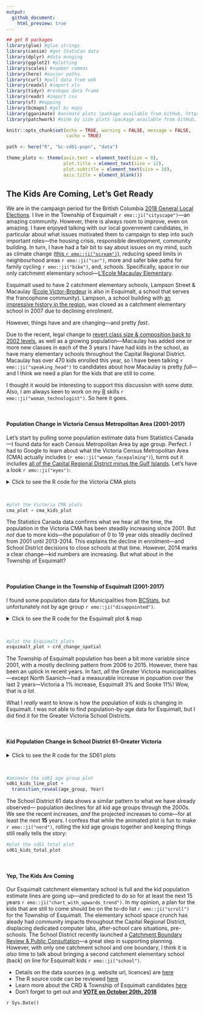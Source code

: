 ```yaml
---
output:
  github_document:
    html_preview: true
---
```


<!-- 
This file is licensed with the Creative Commons Attribution 4.0 International License.
-->


```r
## get R packages
library(glue) #glue strings
library(cansim) #get StatsCan data
library(dplyr) #data munging
library(ggplot2) #plotting
library(scales) #number commas
library(here) #easier paths
library(curl) #pull data from web
library(readxl) #import xls
library(tidyr) #reshape data frame
library(readr) #import csv
library(sf) #mapping
library(bcmaps) #get bc maps
library(gganimate) #animate plots (package available from GitHub, https://github.com/thomasp85/gganimate)
library(patchwork) #side by side plots (package available from GitHub, https://github.com/thomasp85/patchwork)

knitr::opts_chunk$set(echo = TRUE, warning = FALSE, message = FALSE,
                      cache = TRUE)

path <- here("R", "bc-sd61-popn", "data")

theme_plots <- theme(axis.text = element_text(size = 8),
                     plot.title = element_text(size = 12),
                     plot.subtitle = element_text(size = 10),
                     axis.title = element_blank())
```


## The Kids Are Coming, Let's Get Ready

We are in the campaign period for the British Columbia [2018 General Local Elections](https://elections.bc.ca/political-participants/local-elections-campaign-financing/2018-general-local-elections/). I live in the Township of Esquimalt `r emo::ji("cityscape")`&mdash;an amazing community. However, there is always room to improve, even on amazing. I have enjoyed talking with our local government candidates, in particular about what issues motivated them to campaign to step into such important roles&mdash;the housing crisis, responsible development, community building. In turn, I have had a fair bit to say about issues on my mind, such as climate change ([this `r emo::ji("scream")`](https://www.ipcc.ch/news_and_events/pr_181008_P48_spm.shtml)), reducing speed limits in neighbourhood areas `r emo::ji("car")`, more and safer bike paths for family cycling `r emo::ji("bike")`, and, _schools_. Specifically, space in our only catchment elementary school&mdash;[L'Ecole Macaulay Elementary](https://macaulay.sd61.bc.ca/).  

Esquimalt used to have 2 catchment elementary schools, Lampson Street & Macaulay ([Ecole Victor-Brodeur](https://en.wikipedia.org/wiki/%C3%89cole_Victor-Brodeur) is also in Esquimalt, a school that serves the francophone community). Lampson, a school building with [an impressive history in the region](https://victoriadailyphoto.blogspot.com/2013/05/lampson-street-school.html), was closed as a catchment elementary school in 2007 due to declining enrolment. 

However, things have and are changing&mdash;and pretty _fast_. 

Due to the recent, legal change to [revert class size & composition back to 2002 levels](https://bctf.ca/IssuesInEducation.aspx?id=5530), as well as a growing population&mdash;Macaulay has added one or more new classes in each of the 3 years I have had kids in the school, as have many elementary schools throughout the Capital Regional District. Macaulay has over 470 kids enrolled this year, so I have been talking `r emo::ji("speaking_head")` to candidates about how Macaulay is pretty _full_&mdash;and I think we need a plan for the kids that are still to come.

I thought it would be interesting to support this discussion with some _data_. Also, I am always keen to work on my [R](https://www.r-project.org/) skills `r emo::ji("woman_technologist")`. So here it goes.

<br/> 

#### Population Change in Victoria Census Metropolitan Area (2001-2017)

Let's start by pulling some population estimate data from Statistics Canada&mdash;I found data for each Census Metropolitan Area by age group. Perfect. I had to Google to learn about what the Victoria Census Metropolitan Area (CMA) actually includes (`r emo::ji("woman_facepalming")`), turns out it includes [all of the Capital Regional District minus the Gulf Islands](https://www12.statcan.gc.ca/census-recensement/2011/as-sa/fogs-spg/Facts-cma-eng.cfm?LANG=Eng&GK=CMA&GC=935). Let's have a look `r emo::ji("eyes")`:

<details><summary>Click to see the R code for the Victoria CMA plots</summary>

```r
## Data: Victoria Census Metropolitan Census Area (British Columbia) Population
## Estimates [Table: 17-10-0078-01 (formerly CANSIM  051-0056) from Statistics Canada

#get Statistics Canada data using cansim package
bc_popn <- get_cansim(1710007801) %>%
  filter(GEO == "Victoria, British Columbia",
         Sex == "Both sexes") %>%
  select(year = REF_DATE, age_group = `Age group`, population_estimate = VALUE) %>% 
  mutate(year = as.integer(year))

#make plot of Victoria CMA population estimates
cma_plot <- bc_popn %>% 
  filter(age_group == "All ages") %>% 
  ggplot(aes(x = year, y = population_estimate, group = 1)) + 
  geom_line(size = 1, colour = "#54278f") +
  scale_x_continuous(limits = c(2001, 2018),
                     breaks = seq(2002, 2017, 3),
                     expand = c(0,0)) +
  scale_y_continuous(limits = c(320000, 380000),
                     breaks = seq(320000, 380000, 5000),
                     expand = c(0,0), labels = comma) +
  labs(title = "Population Estimates for Victoria CMA",
       subtitle = "Include all ages",
       caption = "Data sourced from Statistics Canada") +
  theme_minimal() +
  theme_plots

#kid age groups
kid_ages <- c("0 to 4 years", "5 to 9 years", "10 to 14 years", "15 to 19 years")

#make plot of kid Victoria CMA population estimates
cma_kids_plot <- bc_popn %>% 
  filter(age_group %in% kid_ages) %>% 
  group_by(year) %>% 
  summarise(population_estimate = sum(population_estimate)) %>% 
  ggplot(aes(x = year, y = population_estimate, group = 1)) + 
  geom_line(size = 1, colour = "#54278f") +
  scale_x_continuous(limits = c(2001, 2018),
                     breaks = seq(2002, 2017, 3),
                     expand = c(0,0)) +
  scale_y_continuous(limits = c(64000, 70000),
                     breaks = seq(64000, 70000, 500),
                     expand = c(0,0), labels = comma) +
  labs(title = "Kid Population Estimates for Victoria CMA",
       subtitle = "Kids include ages 0 to 19 years",
       caption = "Data sourced from Statistics Canada") +
  theme_minimal() +
  theme_plots
```

```r
#plot the Victoria CMA plots
cma_plot + cma_kids_plot
```

</details>

<br/>

```r
#plot the Victoria CMA plots
cma_plot + cma_kids_plot
```

The Statistics Canada data confirms what we hear all the time, the population in the Victoria CMA has been steadily increasing since 2001. But _not_ due to more kids&mdash;the population of 0 to 19 year olds steadily declined from 2001 until 2013-2014. This explains the decline in enrolment&mdash;and School District decisions to close schools at that time. However, 2014 marks a clear change&mdash;kid numbers are increasing. But what about in the Township of Esquimalt?

<br/>

#### Population Change in the Township of Esquimalt (2001-2017)

I found some population data for Municipalities from [BCStats](https://www2.gov.bc.ca/gov/content?id=36D1A7A4BEE248598281824C13CB65B6), but unfortunately not by age group `r emo::ji("disappointed")`.

<details><summary>Click to see the R code for the Esquimalt plot & map</summary>

```r
## Data: Esquimalt District Municipality population estimates from
## BCStats Population Estimates webpage

#municipalities I want
crd <- c("Central Saanich", "Colwood", "Esquimalt", "Highlands",
         "Langford", "Metchosin", "North Saanich", "Oak Bay", "Saanich",
         "Sidney", "Sooke", "Victoria", "View Royal")

#get the 2001-2011 CRD population estimate data file 
bcstats_mun_2001_2011 <- 
  "http://www.bcstats.gov.bc.ca/Files/0379a32f-cec8-438d-83e0-6724b2a2a272/BCDevelopmentRegionRegionalDistrictandMuncipalPopulationEstimates2001-2011.xls"

get_mun_2001_2011 <- curl_download(bcstats_mun_2001_2011,
                                   destfile = glue(path, "/bcstats_mun_2001_2011.xls"))

crd_2001_2011 <- read_xls(get_mun_2001_2011, skip = 3) %>%  
  filter(Name %in% crd) %>% 
  select(-`2011`, -Type, -SGC)

# get 2011-2017 CRD population estimate data file and merge data with the 2001-2011 data 
bcstats_mun_2011_2017 <- 
  "http://www.bcstats.gov.bc.ca/Files/285cd56c-9be1-4c5e-a153-3deeffa2ac94/BCDevelopmentRegionRegionalDistrictandMuncipalPopulationEstimates2011-2015.xls"

get_mun_2011_2017 <- curl_download(bcstats_mun_2011_2017,
                                   destfile = glue(path, "/bcstats_mun_2011_2017.xls"))

crd_2001_2017 <- read_xls(get_mun_2011_2017, range = ("A3:J48")) %>% 
  filter(Name %in% crd) %>% 
  bind_cols(crd_2001_2011) %>% 
  select(-`2011`, -`Area Type`, -SGC, -Name1) %>% 
  gather(key =  year, value = population_estimate, -Name) %>% 
  mutate(population_estimate = as.numeric(population_estimate),
         year = as.integer(year)) %>% 
  arrange(year)

#plot of Township of Esquimalt population estimates
esquimalt_plot <- crd_2001_2017 %>% 
  filter(Name == "Esquimalt") %>%
  ggplot(aes(x = year, y = population_estimate, group = 1)) + 
  geom_line(size = 1, colour = "#54278f") +
  labs(title = "Population Estimates for Esquimalt",
       subtitle = "Includes all ages",
       caption = "Data sourced from BCStats") +
   scale_x_continuous(limits = c(2001, 2018),
                     breaks = seq(2002, 2017, 3),
                     expand = c(0,0)) +
  scale_y_continuous(limits = c(16400, 17600),
                     breaks = seq(16400, 17600, 100),
                     expand = c(0,0), labels = comma) +
  theme_minimal() +
  theme_plots

#calculate municipality population change for 2015 to 2017
crd_change <- crd_2001_2017 %>% 
  filter(year %in% c(2015, 2017)) %>%
  group_by(Name) %>% 
  mutate(popchange = population_estimate-lag(population_estimate)) %>% 
  mutate(percchange = round((popchange/lag(population_estimate) * 100), digits = 0)) %>% 
  filter(year == 2017) %>% 
  select(-year) 

#map 2 year % population change for municipalities
crd_change_spatial <- municipalities() %>% 
  filter(ADMIN_AREA_ABBREVIATION %in% crd) %>% 
  mutate(Name = ADMIN_AREA_ABBREVIATION) %>% 
  left_join(crd_change) %>% 
  ggplot() +
  geom_sf(aes(fill = percchange)) +
  coord_sf(datum = NA) +
  labs(title = "CRD Percent Population Change 2015-2017",
       subtitle = "Includes all ages",
       caption = "Data sourced from BCStats") +
  scale_fill_gradient(name = "Percent\nChange", low = "#bcbddc", high = "#132B43") +
  theme_minimal() +
  theme_plots
```

```r
#plot the Esquimalt plots
esquimalt_plot + crd_change_spatial
```

</details>

<br/>

```r
#plot the Esquimalt plots
esquimalt_plot + crd_change_spatial
```

The Township of Esquimalt population has been a bit more variable since 2001, with a mostly declining pattern from 2006 to 2015. However, there has been an uptick in recent years. In fact, _all_ the Greater Victoria municipalities&mdash;except North Saanich&mdash;had a measurable increase in popuation over the last 2 years&mdash;Victoria a 1% increase, Esquimalt 3% and Sooke 11%! Wow, that is _a lot_.

What I _really_ want to know is how the population of _kids_ is changing in Esquimalt. I was not able to find population-by-age data for Esquimalt, but I did find it for the Greater Victoria School Districts.

<br/>

#### Kid Population Change in School District 61-Greater Victoria

<details><summary>Click to see the R code for the SD61 plots</summary>

```r
## Data: School District 61 Population Estimates & Projections from BCStats manual 
## online tool: https://www.bcstats.gov.bc.ca/apps/PopulationProjections.aspx

#get SD61 population estimates & projections
sd61_kids <- read_csv(glue(path, "/Population_Projections.csv")) %>% 
  select(Year, "<1", "1-4", "5-9", "10-14", "15-19") %>% 
  gather(key = age_group, value = population_estimate, -Year) %>% 
  filter(Year < 2038) %>% 
  mutate(age_group = factor(age_group, ordered = TRUE,
                            levels = c("<1", "1-4", "5-9", "10-14", "15-19")),
         data_type = case_when(Year < 2018 ~ "estimated",
                               TRUE ~ "projected"))

#plot of kid population estimates in SD61 by age group
sd61_kids_line_plot <- sd61_kids %>% 
  filter(age_group != "<1") %>% 
  ggplot(aes(Year, population_estimate, group = age_group, colour = data_type)) +
  geom_line(size = 1) +
  geom_segment(aes(xend = 2037 , yend = population_estimate), linetype = 2, colour = 'grey') + 
  geom_point(size = 2) + 
  geom_text(aes(x = 2037.1 , label = age_group), hjust = 0, colour = "#54278f") + 
  coord_cartesian(clip = 'off') + 
  labs(title = "Kid Population Estimates & Projections by Age Group for SD61",
       # subtitle = "Kids include ages 1 to 19 years",
       caption = "Data sourced from BCStats") +
  theme(plot.margin = margin(5.5, 0, 5.5, 5.5)) +
  scale_x_continuous(limits = c(1984, 2040), breaks = seq(1986, 2038, 5), expand = c(0,0)) +
  scale_y_continuous(breaks = seq(6000, 13000, 1000), expand = c(0,0), labels = comma) +
  scale_colour_manual(name = "", values = c("#54278f", "#9e9ac8")) +
  scale_fill_manual(name = "", values = c("#54278f", "#9e9ac8")) +
  theme_minimal() +
  theme_plots +
  theme(legend.position = "top",
        legend.text = element_text(size = 12))

#plot of total sd61 kid population estimates
sd61_kids_total_plot <- sd61_kids %>% 
  group_by(Year, data_type) %>% 
  summarise(population_estimate = sum(population_estimate))  %>% 
  ggplot(aes(x = Year, y = population_estimate, colour = data_type, group = 1)) + 
  geom_point() +
  geom_line(size = 1) +
  labs(title = "Kid Population Estimates & Projections for SD61",
       subtitle = "Kids include ages 0 to 19 years",
       caption = "Data sourced from BCStats") +
  scale_x_continuous(limits = c(1984, 2040), breaks = seq(1986, 2038, 5), expand = c(0,0)) +
  scale_y_continuous(limits = c(35000, 43000), breaks = seq(35000, 43000, 500), expand = c(0,0), labels = comma) +
  scale_colour_manual(name = "", values = c("#54278f", "#9e9ac8")) +
  theme_minimal() +
  theme_plots +
  theme(legend.position = c(.2,.2),
        legend.text = element_text(size = 12)) 
```

```r
#animate the sd61 age group plot
sd61_kids_line_plot +
  transition_reveal(age_group, Year)

#plot the sd61 total line plot
sd61_kids_total_plot
```

</details>

<br/>

```r
#animate the sd61 age group plot
sd61_kids_line_plot +
  transition_reveal(age_group, Year)
```

The School District 61 data shows a similar pattern to what we have already observed&mdash; population declines for all kid age groups through the 2000s. We see the recent increases, _and_  the projected increases to come&mdash;for at least the next **15** years. I confess that while the animated plot is fun to make `r emo::ji("nerd")`, rolling the kid age groups together and keeping things still really tells the story:

```r
#plot the sd61 total plot
sd61_kids_total_plot
```


<br/>

#### Yep, The Kids Are Coming

Our Esquimalt catchment elementary school is full and the kid population estimate lines are going up&mdash;and predicted to do so for at least the next 15 years `r emo::ji("chart_with_upwards_trend")`. In my opinion, a plan for the kids that are still to come should be on the to-do list `r emo::ji("scroll")` for the Township of Esquimalt. The elementary school space crunch has aleady had community impacts throughout the Capital Regional District, displacing dedicated computer labs, after-school care situations, pre-schools. The School District recently launched a [Catchment Boundary Review & Public Consultation](https://www.sd61.bc.ca/news-events/community/catchmentboundaryreview/)&mdash;a great step in supporting planning. However, with only one catchment school and one boundary, I think it is _also_ time to talk about bringing a second catchment elementary school (back) on line for Esquimalt kids `r emo::ji("school")`.

- Details on the data sources (e.g. website url, licences) are [here](https://github.com/stephhazlitt/some-assembly-required/blob/master/R/bc-sd61-popn/data/README.md)
- The R source code can be reviewed [here](https://github.com/stephhazlitt/some-assembly-required/blob/master/R/bc-sd61-popn/sd61_kids.Rmd)
- Learn more about the CRD & Township of Esquimalt candidates  [here](https://www.timescolonist.com/elections)
- Don't forget to get out and [**VOTE on October 20th, 2018**](https://www.esquimalt.ca/municipal-hall/elections/2018-election/information-voters) 

`r Sys.Date()`

